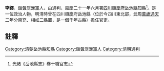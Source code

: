 {{明清人物信息框
| 姓名 =李鐸
| 最高職務 = [[四川|四川]][[岳池縣|岳池縣]][[知縣|知縣]]
| 國家 = 大清
| 籍貫 = [[鑲黃旗|鑲黃旗]][[漢軍|漢軍]]
| 字號 =
| 出生日期 = ？年？月？日
| 逝世日期 = ？年？月？日
| 墓葬 = 
| 配偶 =  
| 親屬 = 曾祖、祖、父，母
| 出身 =通判 
| 著作 =  
*
}}
'''李鐸'''{{BD|？年||？年||}}，[[鑲黃旗|鑲黃旗]][[漢軍|漢軍]]人，由通判，嘉慶二十一年六月署[[四川|四川]][[順慶府|順慶府]][[岳池縣|岳池縣]]知縣<ref>光緒《岳池縣志》卷十職官志</ref>。是一位政治人物，明清時曾在四川順慶府岳池縣（位於今四川東北部，武周[[萬歲通天|萬歲通天]]二年分南充、相如二縣置，是一個千年古縣）擔任官吏。
==註釋==
{{reflist}}
{{清朝人物小作品}}
[[Category:清朝岳池縣知縣|Category:清朝岳池縣知縣]]
[[Category:鑲黃旗漢軍人|Category:鑲黃旗漢軍人]]
[[Category:清朝通判|Category:清朝通判]]